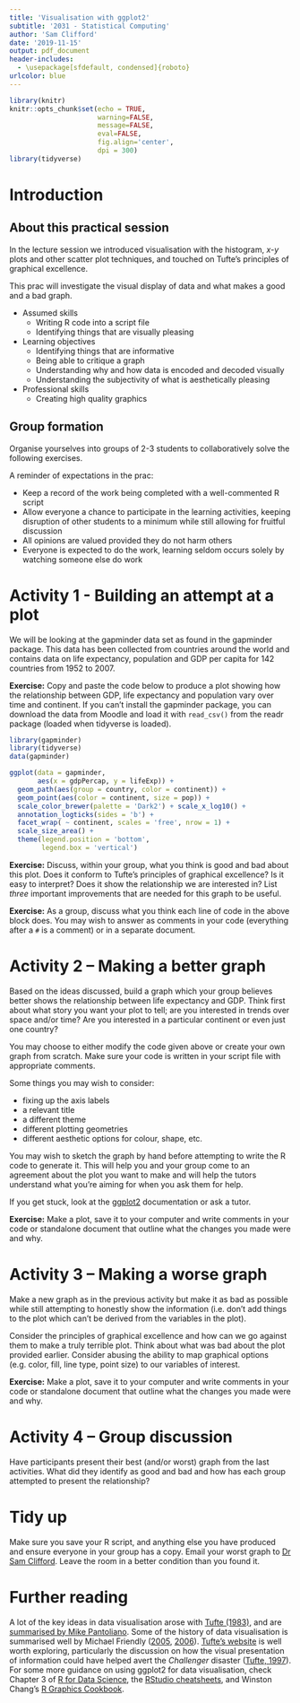 ```yaml
---
title: 'Visualisation with ggplot2'
subtitle: '2031 - Statistical Computing'
author: 'Sam Clifford'
date: '2019-11-15'
output: pdf_document
header-includes:
  - \usepackage[sfdefault, condensed]{roboto}
urlcolor: blue
---
```



```r
library(knitr)
knitr::opts_chunk$set(echo = TRUE,
                      warning=FALSE, 
                      message=FALSE,
                      eval=FALSE,
                      fig.align='center', 
                      dpi = 300)
library(tidyverse)
```

# Introduction

## About this practical session

In the lecture session we introduced visualisation with the histogram, $x$-$y$ plots and other scatter plot techniques, and touched on Tufte's principles of graphical excellence.

This prac will investigate the visual display of data and what makes a good and a bad graph.

* Assumed skills
    - Writing R code into a script file
    - Identifying things that are visually pleasing
* Learning objectives
    - Identifying things that are informative
    - Being able to critique a graph
    - Understanding why and how data is encoded and decoded visually
    - Understanding the subjectivity of what is aesthetically pleasing
* Professional skills
    - Creating high quality graphics

## Group formation

Organise yourselves into groups of 2-3 students to collaboratively solve the following exercises.

A reminder of expectations in the prac:

* Keep a record of the work being completed with a well-commented R script
* Allow everyone a chance to participate in the learning activities, keeping disruption of other students to a minimum while still allowing for fruitful discussion
* All opinions are valued provided they do not harm others
* Everyone is expected to do the work, learning seldom occurs solely by watching someone else do work

# Activity 1 - Building an attempt at a plot

We will be looking at the gapminder data set as found in the gapminder package. This data has been collected from countries around the world and contains data on life expectancy, population and GDP per capita for 142 countries from 1952 to 2007.

**Exercise:** Copy and paste the code below to produce a plot showing how the relationship between GDP, life expectancy and population vary over time and continent. If you can't install the gapminder package, you can download the data from Moodle and load it with `read_csv()` from the readr package (loaded when tidyverse is loaded).

\small

``` r
library(gapminder)
library(tidyverse)
data(gapminder)

ggplot(data = gapminder,
       aes(x = gdpPercap, y = lifeExp)) +
  geom_path(aes(group = country, color = continent)) +
  geom_point(aes(color = continent, size = pop)) +
  scale_color_brewer(palette = 'Dark2') + scale_x_log10() +
  annotation_logticks(sides = 'b') + 
  facet_wrap( ~ continent, scales = 'free', nrow = 1) +
  scale_size_area() +
  theme(legend.position = 'bottom',
        legend.box = 'vertical')

```

\normalsize

**Exercise:** Discuss, within your group, what you think is good and bad about this plot. Does it conform to Tufte's principles of graphical excellence? Is it easy to interpret? Does it show the relationship we are interested in? List *three* important improvements that are needed for this graph to be useful.

**Exercise:** As a group, discuss what you think each line of code in the above block does. You may wish to answer as comments in your code (everything after a `#` is a comment) or in a separate document.

# Activity 2 -- Making a better graph

Based on the ideas discussed, build a graph which your group believes better shows the relationship between life expectancy and GDP. Think first about what story you want your plot to tell; are you interested in trends over space and/or time? Are you interested in a particular continent or even just one country?

You may choose to either modify the code given above or create your own graph from scratch. Make sure your code is written in your script file with appropriate comments.

Some things you may wish to consider: 

* fixing up the axis labels
* a relevant title
* a different theme
* different plotting geometries
* different aesthetic options for colour, shape, etc.

You may wish to sketch the graph by hand before attempting to write the R code to generate it. This will help you and your group come to an agreement about the plot you want to make and will help the tutors understand what you're aiming for when you ask them for help.

If you get stuck, look at the [ggplot2](https://ggplot2.tidyverse.org/reference/) documentation or ask a tutor. 

**Exercise:** Make a plot, save it to your computer and write comments in your code or standalone document that outline what the changes you made were and why.

# Activity 3 -- Making a worse graph

Make a new graph as in the previous activity but make it as bad as possible while still attempting to honestly show the information (i.e. don't add things to the plot which can't be derived from the variables in the plot). 

Consider the principles of graphical excellence and how can we go against them to make a truly terrible plot. Think about what was bad about the plot provided earlier. Consider abusing the ability to map graphical options (e.g. color, fill, line type, point size) to our variables of interest.

**Exercise:** Make a plot, save it to your computer and write comments in your code or standalone document that outline what the changes you made were and why.

# Activity 4 -- Group discussion

Have participants present their best (and/or worst) graph from the last activities. What did they identify as good and bad and how has each group attempted to present the relationship?

# Tidy up

Make sure you save your R script, and anything else you have produced and ensure everyone in your group has a copy. Email your worst graph to [Dr Sam Clifford](mailto:sam.clifford@lshtm.ac.uk). Leave the room in a better condition than you found it. 

# Further reading

A lot of the key ideas in data visualisation arose with [Tufte (1983)](https://www.edwardtufte.com/tufte/books_vdqi), and are [summarised by Mike Pantoliano](https://moz.com/blog/data-visualization-principles-lessons-from-tufte). Some of the history of data visualisation is summarised well by Michael Friendly ([2005](https://onlinelibrary.wiley.com/doi/abs/10.1002/jhbs.20078), [2006](https://link.springer.com/chapter/10.1007/978-3-540-33037-0_2)). [Tufte's website](https://www.edwardtufte.com/tufte/) is well worth exploring, particularly the discussion on how the visual presentation of information could have helped avert the *Challenger* disaster ([Tufte, 1997](https://www.edwardtufte.com/tufte/books_textb)). For some more guidance on using ggplot2 for data visualisation, check Chapter 3 of [R for Data Science](https://r4ds.had.co.nz/), the [RStudio cheatsheets](https://rstudio.com/resources/cheatsheets/), and Winston Chang's [R Graphics Cookbook](https://r-graphics.org/).

